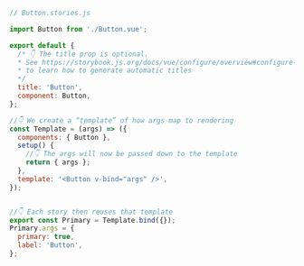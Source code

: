 ```js
// Button.stories.js

import Button from './Button.vue';

export default {
  /* 👇 The title prop is optional.
  * See https://storybook.js.org/docs/vue/configure/overview#configure-story-loading
  * to learn how to generate automatic titles
  */
  title: 'Button',
  component: Button,
};

//👇 We create a “template” of how args map to rendering
const Template = (args) => ({
  components: { Button },
  setup() {
    //👇 The args will now be passed down to the template
    return { args };
  },
  template: '<Button v-bind="args" />',
});


//👇 Each story then reuses that template
export const Primary = Template.bind({});
Primary.args = {
  primary: true,
  label: 'Button',
};
```
